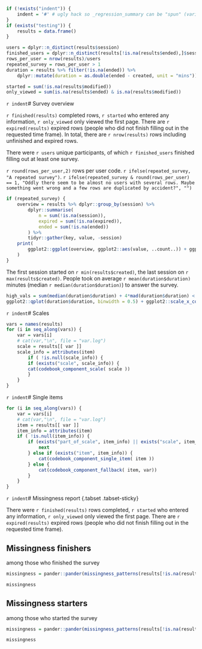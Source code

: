 ```r
if (!exists("indent")) {
	indent = '#' # ugly hack so _regression_summary can be "spun" (variables included via `r ` have to be available)
}
if (exists("testing")) {
	results = data.frame()
}

users = dplyr::n_distinct(results$session)
finished_users = dplyr::n_distinct(results[!is.na(results$ended),]$session)
rows_per_user = nrow(results)/users
repeated_survey = rows_per_user > 1
duration = results %>% filter(!is.na(ended)) %>% 
	dplyr::mutate(duration = as.double(ended - created, unit = "mins"))

started = sum(!is.na(results$modified))
only_viewed = sum(is.na(results$ended) & is.na(results$modified))
```

`r indent`# Survey overview

`r finished(results)` completed rows, `r started` who entered any information, `r only_viewed` only viewed the first page. There are `r expired(results)` expired rows (people who did not finish filling out in the requested time frame). In total, there are `r nrow(results)` rows including unfinished and expired rows. 

There were `r users` unique participants, of which `r finished_users` finished filling out at least one survey.

`r round(rows_per_user,2)` rows per user code. `r ifelse(repeated_survey, "A repeated survey")`. `r ifelse(repeated_survey & round(rows_per_user) == 1, "Oddly there seem to be almost no users with several rows. Maybe something went wrong and a few rows are duplicated by accident?", "")`


```r
if (repeated_survey) {
	overview = results %>% dplyr::group_by(session) %>% 
		dplyr::summarise(
			n = sum(!is.na(session)),
			expired = sum(!is.na(expired)),
			ended = sum(!is.na(ended))
		) %>% 
		tidyr::gather(key, value, -session)
	print(
		ggplot2::ggplot(overview, ggplot2::aes(value, ..count..)) + ggplot2::geom_bar() + ggplot2::facet_wrap(~ key, nrow = 1)
	)
}
```

The first session started on `r min(results$created)`, the last session on `r max(results$created)`. People took on average `r mean(duration$duration)` minutes (median `r median(duration$duration)`) to answer the survey.

```r
high_vals = sum(median(duration$duration) + 4*mad(duration$duration) < duration$duration)
ggplot2::qplot(duration$duration, binwidth = 0.5) + ggplot2::scale_x_continuous(paste("Duration (in minutes), excluding", high_vals, "values above median + 4*MAD"), limits = c(NA, median(duration$duration) + 4*mad(duration$duration)))
```



`r indent`# Scales

```r
vars = names(results)
for (i in seq_along(vars)) {
	var = vars[i]
	# cat(var,"\n", file = "var.log")
	scale = results[[ var ]]
	scale_info = attributes(item)
		if ( !is.null(scale_info)) {
		if (exists("scale", scale_info)) {
		cat(codebook_component_scale( scale ))
		}
	}
}
```

`r indent`# Single items

```r
for (i in seq_along(vars)) {
	var = vars[i]
	# cat(var,"\n", file = "var.log")
	item = results[[ var ]]
	item_info = attributes(item)
	if ( !is.null(item_info)) {
		if (exists("part_of_scale", item_info) || exists("scale", item_info)) {
			next
		} else if (exists("item", item_info)) {
			cat(codebook_component_single_item( item ))
		} else {
			cat(codebook_component_fallback( item, var))
		}
	}
}
```


`r indent`# Missingness report {.tabset .tabset-sticky}

There were `r finished(results)` rows completed, `r started` who entered any information, `r only_viewed` only viewed the first page. There are `r expired(results)` expired rows (people who did not finish filling out in the requested time frame). 

## Missingness finishers

among those who finished the survey

```r
missingness = pander::pander(missingness_patterns(results[!is.na(results$ended), ] ))
```
```r
missingness
```



## Missingness starters

among those who started the survey

```r
missingness = pander::pander(missingness_patterns(results[!is.na(results$modified), ] ))
```
```r
missingness
```
